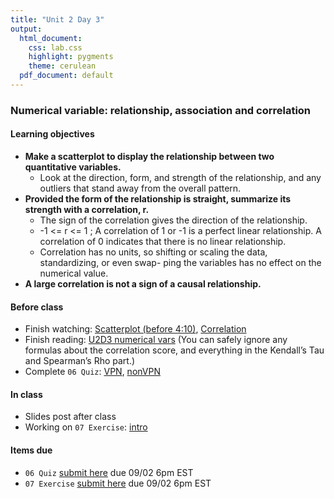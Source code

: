 ```yaml
---
title: "Unit 2 Day 3"
output: 
  html_document:
    css: lab.css
    highlight: pygments
    theme: cerulean
  pdf_document: default
---
```


### Numerical variable: relationship, association and correlation

#### Learning objectives 
* **Make a scatterplot to display the relationship between two quantitative variables.**
  * Look at the direction, form, and strength of the relationship, and any outliers that stand away from the overall pattern.
* **Provided the form of the relationship is straight, summarize its strength with a correlation, r.**
  * The sign of the correlation gives the direction of the relationship.
  * -1 <= r <= 1 ; A correlation of 1 or -1 is a perfect linear relationship. A correlation of 0 indicates that there is no linear relationship.
  * Correlation has no units, so shifting or scaling the data, standardizing, or even swap- ping the variables has no effect on the numerical value.
* **A large correlation is not a sign of a causal relationship.**

#### Before class
* Finish watching: [Scatterplot (before 4:10)](https://www.coursera.org/learn/probability-intro/lecture/9kRJf/visualizing-numerical-data), [Correlation](https://www.coursera.org/learn/linear-regression-model/lecture/QP6Mw/correlation)
* Finish reading: [U2D3 numerical vars](https://piazza.com/class_profile/get_resource/kcqqet0ou724kc/kehmi5kwchrme) (You can safely ignore any formulas about the correlation score, and everything in the Kendall's Tau and Spearman’s Rho part.)
* Complete `06 Quiz`: [VPN](http://138.110.84.108:3838/sshan/quiz/Unit2/#section-quiz-2), [nonVPN](http://159.89.233.150:3838/stat140/quiz/Unit2/#section-quiz-2)

#### In class
* Slides post after class
* Working on `07 Exercise`: [intro](http://sshanshans.github.io/stat140/labs/u2d3/intro)

#### Items due
* `06 Quiz` [submit here](https://moodle.mtholyoke.edu/mod/assign/view.php?id=560975) due 09/02 6pm EST
* `07 Exercise` [submit here](https://moodle.mtholyoke.edu/mod/assign/view.php?id=560980) due 09/02 6pm EST